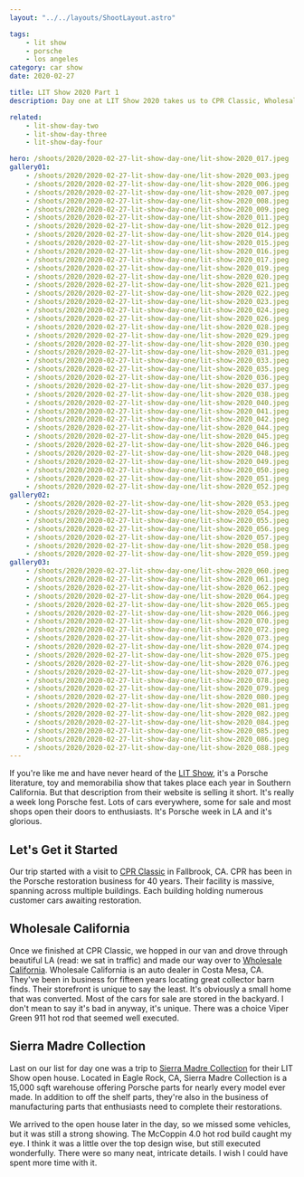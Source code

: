 ```yaml
---
layout: "../../layouts/ShootLayout.astro"

tags:
    - lit show
    - porsche
    - los angeles
category: car show
date: 2020-02-27

title: LIT Show 2020 Part 1
description: Day one at LIT Show 2020 takes us to CPR Classic, Wholesale California and the Sierra Madre Collection open house.

related:
    - lit-show-day-two
    - lit-show-day-three
    - lit-show-day-four

hero: /shoots/2020/2020-02-27-lit-show-day-one/lit-show-2020_017.jpeg
gallery01:
    - /shoots/2020/2020-02-27-lit-show-day-one/lit-show-2020_003.jpeg
    - /shoots/2020/2020-02-27-lit-show-day-one/lit-show-2020_006.jpeg
    - /shoots/2020/2020-02-27-lit-show-day-one/lit-show-2020_007.jpeg
    - /shoots/2020/2020-02-27-lit-show-day-one/lit-show-2020_008.jpeg
    - /shoots/2020/2020-02-27-lit-show-day-one/lit-show-2020_009.jpeg
    - /shoots/2020/2020-02-27-lit-show-day-one/lit-show-2020_011.jpeg
    - /shoots/2020/2020-02-27-lit-show-day-one/lit-show-2020_012.jpeg
    - /shoots/2020/2020-02-27-lit-show-day-one/lit-show-2020_014.jpeg
    - /shoots/2020/2020-02-27-lit-show-day-one/lit-show-2020_015.jpeg
    - /shoots/2020/2020-02-27-lit-show-day-one/lit-show-2020_016.jpeg
    - /shoots/2020/2020-02-27-lit-show-day-one/lit-show-2020_017.jpeg
    - /shoots/2020/2020-02-27-lit-show-day-one/lit-show-2020_019.jpeg
    - /shoots/2020/2020-02-27-lit-show-day-one/lit-show-2020_020.jpeg
    - /shoots/2020/2020-02-27-lit-show-day-one/lit-show-2020_021.jpeg
    - /shoots/2020/2020-02-27-lit-show-day-one/lit-show-2020_022.jpeg
    - /shoots/2020/2020-02-27-lit-show-day-one/lit-show-2020_023.jpeg
    - /shoots/2020/2020-02-27-lit-show-day-one/lit-show-2020_024.jpeg
    - /shoots/2020/2020-02-27-lit-show-day-one/lit-show-2020_026.jpeg
    - /shoots/2020/2020-02-27-lit-show-day-one/lit-show-2020_028.jpeg
    - /shoots/2020/2020-02-27-lit-show-day-one/lit-show-2020_029.jpeg
    - /shoots/2020/2020-02-27-lit-show-day-one/lit-show-2020_030.jpeg
    - /shoots/2020/2020-02-27-lit-show-day-one/lit-show-2020_031.jpeg
    - /shoots/2020/2020-02-27-lit-show-day-one/lit-show-2020_033.jpeg
    - /shoots/2020/2020-02-27-lit-show-day-one/lit-show-2020_035.jpeg
    - /shoots/2020/2020-02-27-lit-show-day-one/lit-show-2020_036.jpeg
    - /shoots/2020/2020-02-27-lit-show-day-one/lit-show-2020_037.jpeg
    - /shoots/2020/2020-02-27-lit-show-day-one/lit-show-2020_038.jpeg
    - /shoots/2020/2020-02-27-lit-show-day-one/lit-show-2020_040.jpeg
    - /shoots/2020/2020-02-27-lit-show-day-one/lit-show-2020_041.jpeg
    - /shoots/2020/2020-02-27-lit-show-day-one/lit-show-2020_042.jpeg
    - /shoots/2020/2020-02-27-lit-show-day-one/lit-show-2020_044.jpeg
    - /shoots/2020/2020-02-27-lit-show-day-one/lit-show-2020_045.jpeg
    - /shoots/2020/2020-02-27-lit-show-day-one/lit-show-2020_046.jpeg
    - /shoots/2020/2020-02-27-lit-show-day-one/lit-show-2020_048.jpeg
    - /shoots/2020/2020-02-27-lit-show-day-one/lit-show-2020_049.jpeg
    - /shoots/2020/2020-02-27-lit-show-day-one/lit-show-2020_050.jpeg
    - /shoots/2020/2020-02-27-lit-show-day-one/lit-show-2020_051.jpeg
    - /shoots/2020/2020-02-27-lit-show-day-one/lit-show-2020_052.jpeg
gallery02:
    - /shoots/2020/2020-02-27-lit-show-day-one/lit-show-2020_053.jpeg
    - /shoots/2020/2020-02-27-lit-show-day-one/lit-show-2020_054.jpeg
    - /shoots/2020/2020-02-27-lit-show-day-one/lit-show-2020_055.jpeg
    - /shoots/2020/2020-02-27-lit-show-day-one/lit-show-2020_056.jpeg
    - /shoots/2020/2020-02-27-lit-show-day-one/lit-show-2020_057.jpeg
    - /shoots/2020/2020-02-27-lit-show-day-one/lit-show-2020_058.jpeg
    - /shoots/2020/2020-02-27-lit-show-day-one/lit-show-2020_059.jpeg
gallery03:
    - /shoots/2020/2020-02-27-lit-show-day-one/lit-show-2020_060.jpeg
    - /shoots/2020/2020-02-27-lit-show-day-one/lit-show-2020_061.jpeg
    - /shoots/2020/2020-02-27-lit-show-day-one/lit-show-2020_062.jpeg
    - /shoots/2020/2020-02-27-lit-show-day-one/lit-show-2020_064.jpeg
    - /shoots/2020/2020-02-27-lit-show-day-one/lit-show-2020_065.jpeg
    - /shoots/2020/2020-02-27-lit-show-day-one/lit-show-2020_066.jpeg
    - /shoots/2020/2020-02-27-lit-show-day-one/lit-show-2020_070.jpeg
    - /shoots/2020/2020-02-27-lit-show-day-one/lit-show-2020_072.jpeg
    - /shoots/2020/2020-02-27-lit-show-day-one/lit-show-2020_073.jpeg
    - /shoots/2020/2020-02-27-lit-show-day-one/lit-show-2020_074.jpeg
    - /shoots/2020/2020-02-27-lit-show-day-one/lit-show-2020_075.jpeg
    - /shoots/2020/2020-02-27-lit-show-day-one/lit-show-2020_076.jpeg
    - /shoots/2020/2020-02-27-lit-show-day-one/lit-show-2020_077.jpeg
    - /shoots/2020/2020-02-27-lit-show-day-one/lit-show-2020_078.jpeg
    - /shoots/2020/2020-02-27-lit-show-day-one/lit-show-2020_079.jpeg
    - /shoots/2020/2020-02-27-lit-show-day-one/lit-show-2020_080.jpeg
    - /shoots/2020/2020-02-27-lit-show-day-one/lit-show-2020_081.jpeg
    - /shoots/2020/2020-02-27-lit-show-day-one/lit-show-2020_082.jpeg
    - /shoots/2020/2020-02-27-lit-show-day-one/lit-show-2020_084.jpeg
    - /shoots/2020/2020-02-27-lit-show-day-one/lit-show-2020_085.jpeg
    - /shoots/2020/2020-02-27-lit-show-day-one/lit-show-2020_086.jpeg
    - /shoots/2020/2020-02-27-lit-show-day-one/lit-show-2020_088.jpeg
---
```


If you're like me and have never heard of the [LIT Show](https://www.lalitandtoyshow.com/), it's a Porsche literature, toy and memorabilia show that takes place each year in Southern California. But that description from their website is selling it short. It's really a week long Porsche fest. Lots of cars everywhere, some for sale and most shops open their doors to enthusiasts. It's Porsche week in LA and it's glorious.

## Let's Get it Started

Our trip started with a visit to [CPR Classic](https://www.cprclassic.com/) in Fallbrook, CA. CPR has been in the Porsche restoration business for 40 years. Their facility is massive, spanning across multiple buildings. Each building holding numerous customer cars awaiting restoration.

## Wholesale California

Once we finished at CPR Classic, we hopped in our van and drove through beautiful LA (read: we sat in traffic) and made our way over to [Wholesale California](https://wholesalecalifornia.com/). Wholesale California is an auto dealer in Costa Mesa, CA. They've been in business for fifteen years locating great collector barn finds. Their storefront is unique to say the least. It's obviously a small home that was converted. Most of the cars for sale are stored in the backyard. I don't mean to say it's bad in anyway, it's unique. There was a choice Viper Green 911 hot rod that seemed well executed.

## Sierra Madre Collection

Last on our list for day one was a trip to [Sierra Madre Collection](https://sierramadrecollection.com/) for their LIT Show open house. Located in Eagle Rock, CA, Sierra Madre Collection is a 15,000 sqft warehouse offering Porsche parts for nearly every model ever made. In addition to off the shelf parts, they're also in the business of manufacturing parts that enthusiasts need to complete their restorations.

We arrived to the open house later in the day, so we missed some vehicles, but it was still a strong showing. The McCoppin 4.0 hot rod build caught my eye. I think it was a little over the top design wise, but still executed wonderfully. There were so many neat, intricate details. I wish I could have spent more time with it.
